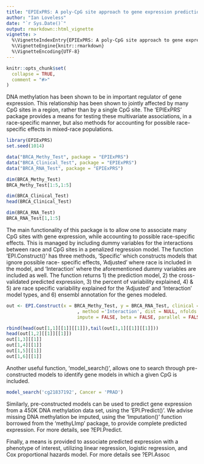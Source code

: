 ```yaml
---
title: "EPIExPRS: A poly-CpG site approach to gene expression prediction and association"
author: "Ian Loveless"
date: "`r Sys.Date()`"
output: rmarkdown::html_vignette
vignette: >
  %\VignetteIndexEntry{EPIExPRS: A poly-CpG site approach to gene expression prediction and association}
  %\VignetteEngine{knitr::rmarkdown}
  %\VignetteEncoding{UTF-8}
---
```


```r
knitr::opts_chunk$set(
  collapse = TRUE,
  comment = "#>"
)
```

DNA methylation has been shown to be in important regulator of gene expression. 
This relationship has been shown to jointly affected by many CpG sites in a 
region, rather than by a single CpG site. The 'EPIExPRS' package provides a means
for testing these multivariate associations, in a race-specific manner, but also
methods for accounting for possible race-specific effects in mixed-race 
populations. 



```r
library(EPIExPRS)
set.seed(1014)

data("BRCA_Methy_Test", package = "EPIExPRS")
data("BRCA_Clinical_Test", package = "EPIExPRS")
data("BRCA_RNA_Test", package = "EPIExPRS")

dim(BRCA_Methy_Test)
BRCA_Methy_Test[1:5,1:5]

dim(BRCA_Clinical_Test)
head(BRCA_Clinical_Test)

dim(BRCA_RNA_Test)
BRCA_RNA_Test[1,1:5]
```

The main functionality of this package is to allow one to associate many CpG 
sites with gene expression, while accounting to possible race-specific effects. 
This is managed by including dummy variables for the interactions between race
and CpG sites in a penalized regression model. The function 'EPI.Construct()' 
has three methods, 'Specific' which constructs models that ignore possible race-
specific effects, 'Adjusted' where race is included in the model, and 'Interaction'
where the aforementioned dummy variables are included as well. The function 
returns 1) the prediction model, 2) the cross-validated predicted expression, 3)
the percent of variability explained, 4) & 5) are race specific variability
explained for the 'Adjusted' and 'Interaction' model types, and 6) ensembl
annotation for the genes modeled. 

```r
out <- EPI.Construct(x = BRCA_Methy_Test, y = BRCA_RNA_Test, clinical = BRCA_Clinical_Test
                          , method ='Interaction', dist = NULL, nfolds = NULL, 
                          impute = FALSE, beta = FALSE, parallel = FALSE, array = '450K')

rbind(head(out[1,1][[1]][[1]]),tail(out[1,1][[1]][[1]]))
head(out[1,2][[1]][[1]])
out[1,3][[1]]
out[1,4][[1]]
out[1,5][[1]]
out[1,6][[1]]
```

Another useful function, 'model_search()', allows one to search through 
pre-constructed models to identify gene models in which a given CpG is included.

```r
model_search('cg21837192', Cancer = 'PRAD')
```

Similarly, pre-constructed models can be used to predict gene expression from a 
450K DNA methylation data set, using the 'EPI.Predict()'. We advise missing DNA methylation be imputed,
using the 'Imputation()' function borrowed from the 'methyLImp' package, to 
provide complete predicted expression. For more details, see ?EPI.Predict. 

Finally, a means is provided to associate predicted expression with a phenotype
of interest, utilizing linear regression, logistic regression, and Cox 
proportional hazards model. For more details see ?EPI.Assoc
